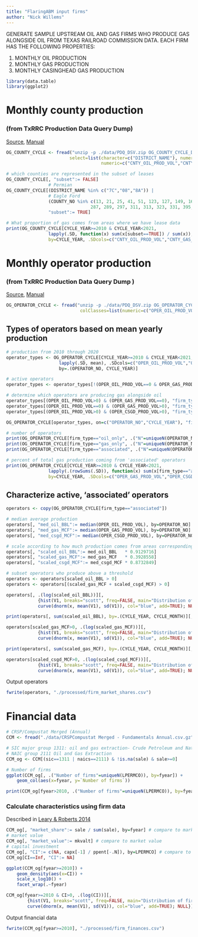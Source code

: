 ```yaml
---
title: "FlaringABM input firms"
author: "Nick Willems"
---
```



GENERATE SAMPLE UPSTREAM OIL AND GAS FIRMS WHO PRODUCE GAS ALONGSIDE OIL FROM TEXAS RAILROAD COMMISSION DATA. 
EACH FIRM HAS THE FOLLOWING PROPERTIES:  

  1. MONTHLY OIL PRODUCTION  
  2. MONTHLY GAS PRODUCTION  
  3. MONTHLY CASINGHEAD GAS PRODUCTION  

```r
library(data.table)
library(ggplot2)
```

# Monthly county production 
### (from TxRRC Production Data Query Dump)  
[Source](https://mft.rrc.texas.gov/link/fe3298a2-8788-4234-b2a0-90ee41558d75),
[Manual](https://portalvhdskzlfb8q9lqr9.blob.core.windows.net/media/47731/pdq-dump-user-manual.pdf)
```r
OG_COUNTY_CYCLE <- fread("unzip -p ./data/PDQ_DSV.zip OG_COUNTY_CYCLE_DATA_TABLE.dsv", sep="}", quote="",
                        select=list(character=c("DISTRICT_NAME"), numeric=c("COUNTY_NO","CYCLE_YEAR"),
                                    numeric=c("CNTY_OIL_PROD_VOL","CNTY_GAS_PROD_VOL","CNTY_CSGD_PROD_VOL")))

# which counties are represented in the subset of leases
OG_COUNTY_CYCLE[, "subset":= FALSE]
                # Permian
OG_COUNTY_CYCLE[(DISTRICT_NAME %in% c("7C","08","8A")) |
                # Eagle Ford
                (COUNTY_NO %in% c(13, 21, 25, 41, 51, 123, 127, 149, 163, 177, 185, 255, 283, 285,
                                287, 289, 297, 311, 313, 323, 331, 395, 471, 477, 479, 493, 507)),
                "subset":= TRUE]

# What proportion of gas comes from areas where we have lease data
print(OG_COUNTY_CYCLE[CYCLE_YEAR>=2010 & CYCLE_YEAR<2021,
                lapply(.SD, function(x) sum(x[subset==TRUE]) / sum(x)),
                by=CYCLE_YEAR, .SDcols=c("CNTY_OIL_PROD_VOL","CNTY_GAS_PROD_VOL","CNTY_CSGD_PROD_VOL")])
```

# Monthly operator production 
### (from TxRRC Production Data Query Dump )
 [Source](https://mft.rrc.texas.gov/link/fe3298a2-8788-4234-b2a0-90ee41558d75),
 [Manual](https://portalvhdskzlfb8q9lqr9.blob.core.windows.net/media/47731/pdq-dump-user-manual.pdf)
```r
OG_OPERATOR_CYCLE <- fread("unzip -p ./data/PDQ_DSV.zip OG_OPERATOR_CYCLE_DATA_TABLE.dsv", sep="}", quote="",
                            colClasses=list(numeric=c("OPER_OIL_PROD_VOL","OPER_GAS_PROD_VOL","OPER_CSGD_PROD_VOL")))
```

## Types of operators based on mean yearly production
```r
# production from 2010 through 2020
operator_types <- OG_OPERATOR_CYCLE[CYCLE_YEAR>=2010 & CYCLE_YEAR<2021,
                    lapply(.SD, mean), .SDcols=c("OPER_OIL_PROD_VOL","OPER_GAS_PROD_VOL","OPER_CSGD_PROD_VOL"),
                    by=.(OPERATOR_NO, CYCLE_YEAR)]

# active operators
operator_types <- operator_types[!(OPER_OIL_PROD_VOL==0 & OPER_GAS_PROD_VOL==0 & OPER_CSGD_PROD_VOL==0)]

# determine which operators are producing gas alongside oil
operator_types[(OPER_OIL_PROD_VOL>0) & (OPER_GAS_PROD_VOL==0), "firm_type":= "oil_only"]
operator_types[(OPER_OIL_PROD_VOL==0) & (OPER_GAS_PROD_VOL>0), "firm_type":= "gas_only"]
operator_types[(OPER_OIL_PROD_VOL>0) & (OPER_CSGD_PROD_VOL>0), "firm_type":= "associated"]

OG_OPERATOR_CYCLE[operator_types, on=c("OPERATOR_NO","CYCLE_YEAR"), "firm_type":= firm_type]
```

```r
# number of operators
print(OG_OPERATOR_CYCLE[firm_type=="oil_only", .("N"=uniqueN(OPERATOR_NO)), keyby=CYCLE_YEAR])
print(OG_OPERATOR_CYCLE[firm_type=="gas_only", .("N"=uniqueN(OPERATOR_NO)), keyby=CYCLE_YEAR])
print(OG_OPERATOR_CYCLE[firm_type=="associated", .("N"=uniqueN(OPERATOR_NO)), keyby=CYCLE_YEAR])

# percent of total gas production coming from 'associated' operators
print(OG_OPERATOR_CYCLE[CYCLE_YEAR>=2010 & CYCLE_YEAR<2021,
                lapply(.(rowSums(.SD)), function(x) sum(x[firm_type=="associated"], na.rm=TRUE) / sum(x)),
                by=CYCLE_YEAR, .SDcols=c("OPER_GAS_PROD_VOL","OPER_CSGD_PROD_VOL")])
```

## Characterize active, 'associated' operators
```r
operators <- copy(OG_OPERATOR_CYCLE[firm_type=="associated"])

# median average production
operators[, "med_oil_BBL":= median(OPER_OIL_PROD_VOL), by=OPERATOR_NO]
operators[, "med_gas_MCF":= median(OPER_GAS_PROD_VOL), by=OPERATOR_NO]
operators[, "med_csgd_MCF":= median(OPER_CSGD_PROD_VOL), by=OPERATOR_NO]

# scale according to how much production comes from areas corresponding to lease data
operators[, "scaled_oil_BBL":= med_oil_BBL   * 0.9129716]
operators[, "scaled_gas_MCF":= med_gas_MCF   * 0.3928558]
operators[, "scaled_csgd_MCF":= med_csgd_MCF * 0.8732849]

# subset operators who produce above a threshold
operators <- operators[scaled_oil_BBL > 0]
operators <- operators[(scaled_gas_MCF + scaled_csgd_MCF) > 0]
```

```r
operators[, .(log(scaled_oil_BBL))][,
            {hist(V1, breaks="scott", freq=FALSE, main="Distribution of firm oil production", xlab="log(Oil (BBL))");
            curve(dnorm(x, mean(V1), sd(V1)), col="blue", add=TRUE); NULL}]
```

```r
print(operators[, sum(scaled_oil_BBL), by=.(CYCLE_YEAR, CYCLE_MONTH)][, as.list(summary(V1)), keyby=CYCLE_YEAR])
```

```r
operators[scaled_gas_MCF>0, .(log(scaled_gas_MCF))][,
            {hist(V1, breaks="scott", freq=FALSE, main="Distribution of firm gas production", xlab="log(Gas (MCF))");
            curve(dnorm(x, mean(V1), sd(V1)), col="blue", add=TRUE); NULL}]
```

```r
print(operators[, sum(scaled_gas_MCF), by=.(CYCLE_YEAR, CYCLE_MONTH)][, as.list(summary(V1)), keyby=CYCLE_YEAR])
```

```r
operators[scaled_csgd_MCF>0, .(log(scaled_csgd_MCF))][,
            {hist(V1, breaks="scott", freq=FALSE, main="Distribution of firm casinghead gas production", xlab="log(Gas (MCF))");
            curve(dnorm(x, mean(V1), sd(V1)), col="blue", add=TRUE); NULL}]
```

Output operators
```r
fwrite(operators, "./processed/firm_market_shares.csv")
```

# Financial data  
```r
# CRSP/Compustat Merged (Annual)
CCM <- fread("./data/CRSPCompustat Merged - Fundamentals Annual.csv.gz", key=c("fyear","LPERMCO","conm"))

# SIC major group 1311: oil and gas extraction- Crude Petroleum and Natural Gas
# NAIC group 2111 Oil and Gas Extraction
CCM_og <- CCM[(sic==1311 | naics==2111) & !is.na(sale) & sale>=0]

# Number of firms
ggplot(CCM_og[, .("Number of firms"=uniqueN(LPERMCO)), by=fyear]) +
    geom_col(aes(x=fyear, y=`Number of firms`))

print(CCM_og[fyear>2010, .("Number of firms"=uniqueN(LPERMCO)), by=fyear])
```
### Calculate characteristics using firm data
Described in [Leary & Roberts 2014](zotero://select/items/0_2I87I24H)
```r
CCM_og[, "market_share":= sale / sum(sale), by=fyear] # compare to market share
# market value
CCM_og[, "market_value":= mkvalt] # compare to market value
# capital investment
CCM_og[, "CI":= c(NA, capx[-1] / ppent[-.N]), by=LPERMCO] # compare to cash
CCM_og[CI==Inf, "CI":= NA]
```

```r
ggplot(CCM_og[fyear>=2010]) +
    geom_density(aes(x=CI)) +
    scale_x_log10() +
    facet_wrap(.~fyear)
```
```r
CCM_og[fyear>=2010 & CI>0, .(log(CI))][,
        {hist(V1, breaks="scott", freq=FALSE, main="Distribution of firm cash", xlab="log(Dollars)");
        curve(dnorm(x, mean(V1), sd(V1)), col="blue", add=TRUE); NULL}]
```

Output financial data
```r
fwrite(CCM_og[fyear>=2010], "./processed/firm_finances.csv")
```
